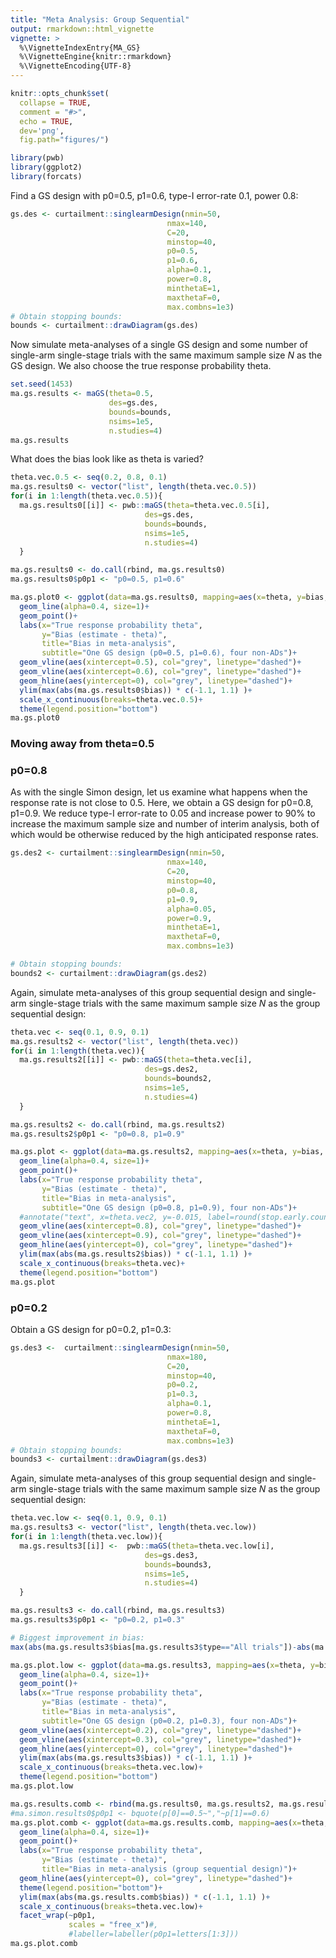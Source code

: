 ```yaml
---
title: "Meta Analysis: Group Sequential"
output: rmarkdown::html_vignette
vignette: >
  %\VignetteIndexEntry{MA_GS}
  %\VignetteEngine{knitr::rmarkdown}
  %\VignetteEncoding{UTF-8}
---
```


```r
knitr::opts_chunk$set(
  collapse = TRUE,
  comment = "#>",
  echo = TRUE,
  dev='png',
  fig.path="figures/")
```

```r
library(pwb)
library(ggplot2)
library(forcats)
```

Find a GS design with p0=0.5, p1=0.6, type-I error-rate 0.1, power 0.8:

```r
gs.des <- curtailment::singlearmDesign(nmin=50,
                                   nmax=140,
                                   C=20,
                                   minstop=40,
                                   p0=0.5,
                                   p1=0.6,
                                   alpha=0.1,
                                   power=0.8,
                                   minthetaE=1,
                                   maxthetaF=0,
                                   max.combns=1e3)
# Obtain stopping bounds:
bounds <- curtailment::drawDiagram(gs.des)
```

Now simulate meta-analyses of a single GS design and some number of single-arm single-stage trials with the same maximum sample size _N_ as the GS design. We also choose the true response probability theta.

```r
set.seed(1453)
ma.gs.results <- maGS(theta=0.5,
                      des=gs.des,
                      bounds=bounds,
                      nsims=1e5,
                      n.studies=4)
ma.gs.results

```

What does the bias look like as theta is varied?

```r
theta.vec.0.5 <- seq(0.2, 0.8, 0.1)
ma.gs.results0 <- vector("list", length(theta.vec.0.5))
for(i in 1:length(theta.vec.0.5)){
  ma.gs.results0[[i]] <- pwb::maGS(theta=theta.vec.0.5[i],
                              des=gs.des,
                              bounds=bounds,
                              nsims=1e5,
                              n.studies=4)
  }

ma.gs.results0 <- do.call(rbind, ma.gs.results0)
ma.gs.results0$p0p1 <- "p0=0.5, p1=0.6"

```


```r
ma.gs.plot0 <- ggplot(data=ma.gs.results0, mapping=aes(x=theta, y=bias, col=type))+
  geom_line(alpha=0.4, size=1)+
  geom_point()+
  labs(x="True response probability theta",
       y="Bias (estimate - theta)",
       title="Bias in meta-analysis",
       subtitle="One GS design (p0=0.5, p1=0.6), four non-ADs")+
  geom_vline(aes(xintercept=0.5), col="grey", linetype="dashed")+
  geom_vline(aes(xintercept=0.6), col="grey", linetype="dashed")+
  geom_hline(aes(yintercept=0), col="grey", linetype="dashed")+
  ylim(max(abs(ma.gs.results0$bias)) * c(-1.1, 1.1) )+
  scale_x_continuous(breaks=theta.vec.0.5)+
  theme(legend.position="bottom")
ma.gs.plot0
```

### Moving away from theta=0.5

### p0=0.8

As with the single Simon design, let us examine what happens when the response rate is not close to 0.5. Here, we obtain a GS design for p0=0.8, p1=0.9. We reduce type-I error-rate to 0.05 and increase power to 90\% to increase the maximum sample size and number of interim analysis, both of which would be otherwise reduced by the high anticipated response rates.

```r
gs.des2 <- curtailment::singlearmDesign(nmin=50,
                                   nmax=140,
                                   C=20,
                                   minstop=40,
                                   p0=0.8,
                                   p1=0.9,
                                   alpha=0.05,
                                   power=0.9,
                                   minthetaE=1,
                                   maxthetaF=0,
                                   max.combns=1e3)

# Obtain stopping bounds:
bounds2 <- curtailment::drawDiagram(gs.des2)
```

Again, simulate meta-analyses of this group sequential design and single-arm single-stage trials with the same maximum sample size _N_ as the group sequential design:

```r
theta.vec <- seq(0.1, 0.9, 0.1)
ma.gs.results2 <- vector("list", length(theta.vec))
for(i in 1:length(theta.vec)){
  ma.gs.results2[[i]] <- pwb::maGS(theta=theta.vec[i],
                              des=gs.des2,
                              bounds=bounds2,
                              nsims=1e5,
                              n.studies=4)
  }

ma.gs.results2 <- do.call(rbind, ma.gs.results2)
ma.gs.results2$p0p1 <- "p0=0.8, p1=0.9"
```

```r
ma.gs.plot <- ggplot(data=ma.gs.results2, mapping=aes(x=theta, y=bias, col=type))+
  geom_line(alpha=0.4, size=1)+
  geom_point()+
  labs(x="True response probability theta",
       y="Bias (estimate - theta)",
       title="Bias in meta-analysis",
       subtitle="One GS design (p0=0.8, p1=0.9), four non-ADs")+
  #annotate("text", x=theta.vec2, y=-0.015, label=round(stop.early.count2,2))+
  geom_vline(aes(xintercept=0.8), col="grey", linetype="dashed")+
  geom_vline(aes(xintercept=0.9), col="grey", linetype="dashed")+
  geom_hline(aes(yintercept=0), col="grey", linetype="dashed")+
  ylim(max(abs(ma.gs.results2$bias)) * c(-1.1, 1.1) )+
  scale_x_continuous(breaks=theta.vec)+
  theme(legend.position="bottom")
ma.gs.plot
```

### p0=0.2

Obtain a GS design for p0=0.2, p1=0.3:

```r
gs.des3 <-  curtailment::singlearmDesign(nmin=50,
                                   nmax=180,
                                   C=20,
                                   minstop=40,
                                   p0=0.2,
                                   p1=0.3,
                                   alpha=0.1,
                                   power=0.8,
                                   minthetaE=1,
                                   maxthetaF=0,
                                   max.combns=1e3)
# Obtain stopping bounds:
bounds3 <- curtailment::drawDiagram(gs.des3)
```

Again, simulate meta-analyses of this group sequential design and single-arm single-stage trials with the same maximum sample size _N_ as the group sequential design:

```r
theta.vec.low <- seq(0.1, 0.9, 0.1)
ma.gs.results3 <- vector("list", length(theta.vec.low))
for(i in 1:length(theta.vec.low)){
  ma.gs.results3[[i]] <-  pwb::maGS(theta=theta.vec.low[i],
                              des=gs.des3,
                              bounds=bounds3,
                              nsims=1e5,
                              n.studies=4)
  }

ma.gs.results3 <- do.call(rbind, ma.gs.results3)
ma.gs.results3$p0p1 <- "p0=0.2, p1=0.3"

# Biggest improvement in bias:
max(abs(ma.gs.results3$bias[ma.gs.results3$type=="All trials"])-abs(ma.gs.results3$bias[ma.gs.results3$type=="Exclude early stopped"]))
```

```r
ma.gs.plot.low <- ggplot(data=ma.gs.results3, mapping=aes(x=theta, y=bias, col=type))+
  geom_line(alpha=0.4, size=1)+
  geom_point()+
  labs(x="True response probability theta",
       y="Bias (estimate - theta)",
       title="Bias in meta-analysis",
       subtitle="One GS design (p0=0.2, p1=0.3), four non-ADs")+
  geom_vline(aes(xintercept=0.2), col="grey", linetype="dashed")+
  geom_vline(aes(xintercept=0.3), col="grey", linetype="dashed")+
  geom_hline(aes(yintercept=0), col="grey", linetype="dashed")+
  ylim(max(abs(ma.gs.results3$bias)) * c(-1.1, 1.1) )+
  scale_x_continuous(breaks=theta.vec.low)+
  theme(legend.position="bottom")
ma.gs.plot.low
```

```r
ma.gs.results.comb <- rbind(ma.gs.results0, ma.gs.results2, ma.gs.results3)
#ma.simon.results0$p0p1 <- bquote(p[0]==0.5~","~p[1]==0.6)
ma.gs.plot.comb <- ggplot(data=ma.gs.results.comb, mapping=aes(x=theta, y=bias, col=type))+
  geom_line(alpha=0.4, size=1)+
  geom_point()+
  labs(x="True response probability theta",
       y="Bias (estimate - theta)",
       title="Bias in meta-analysis (group sequential design)")+
  geom_hline(aes(yintercept=0), col="grey", linetype="dashed")+
  theme(legend.position="bottom")+
  ylim(max(abs(ma.gs.results.comb$bias)) * c(-1.1, 1.1) )+
  scale_x_continuous(breaks=theta.vec.low)+
  facet_wrap(~p0p1, 
             scales = "free_x")#,
             #labeller=labeller(p0p1=letters[1:3]))
ma.gs.plot.comb
```

